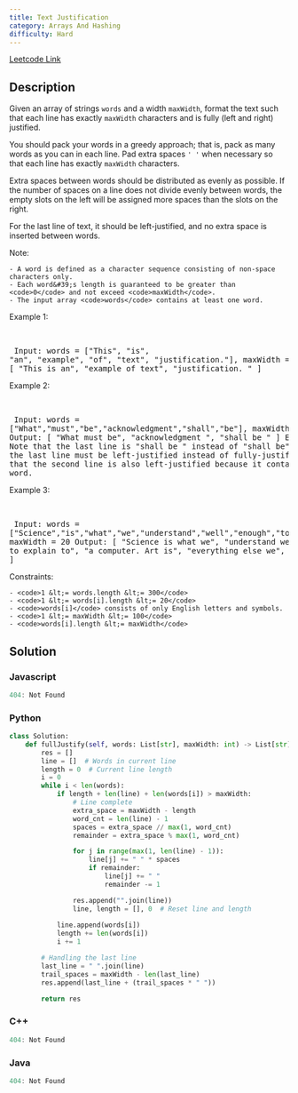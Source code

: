 ```yaml
---
title: Text Justification
category: Arrays And Hashing
difficulty: Hard
---
```


<Callout>

[Leetcode Link](https://leetcode.com/problems/text-justification)

</Callout>

## Description
Given an array of strings <code>words</code> and a width <code>maxWidth</code>, format the text such that each line has exactly <code>maxWidth</code> characters and is fully (left and right) justified.

You should pack your words in a greedy approach; that is, pack as many words as you can in each line. Pad extra spaces <code>&#39; &#39;</code> when necessary so that each line has exactly <code>maxWidth</code> characters.

Extra spaces between words should be distributed as evenly as possible. If the number of spaces on a line does not divide evenly between words, the empty slots on the left will be assigned more spaces than the slots on the right.

For the last line of text, it should be left-justified, and no extra space is inserted between words.

Note:


	- A word is defined as a character sequence consisting of non-space characters only.
	- Each word&#39;s length is guaranteed to be greater than <code>0</code> and not exceed <code>maxWidth</code>.
	- The input array <code>words</code> contains at least one word.


 
Example 1:

<br /><pre className="overflow-x-auto">
Input: words = [&quot;This&quot;, &quot;is&quot;, &quot;an&quot;, &quot;example&quot;, &quot;of&quot;, &quot;text&quot;, &quot;justification.&quot;], maxWidth = 16
Output:
[
   &quot;This    is    an&quot;,
   &quot;example  of text&quot;,
   &quot;justification.  &quot;
]</pre>

Example 2:

<br /><pre className="overflow-x-auto">
Input: words = [&quot;What&quot;,&quot;must&quot;,&quot;be&quot;,&quot;acknowledgment&quot;,&quot;shall&quot;,&quot;be&quot;], maxWidth = 16
Output:
[
  &quot;What   must   be&quot;,
  &quot;acknowledgment  &quot;,
  &quot;shall be        &quot;
]
Explanation: Note that the last line is &quot;shall be    &quot; instead of &quot;shall     be&quot;, because the last line must be left-justified instead of fully-justified.
Note that the second line is also left-justified because it contains only one word.</pre>

Example 3:

<br /><pre className="overflow-x-auto">
Input: words = [&quot;Science&quot;,&quot;is&quot;,&quot;what&quot;,&quot;we&quot;,&quot;understand&quot;,&quot;well&quot;,&quot;enough&quot;,&quot;to&quot;,&quot;explain&quot;,&quot;to&quot;,&quot;a&quot;,&quot;computer.&quot;,&quot;Art&quot;,&quot;is&quot;,&quot;everything&quot;,&quot;else&quot;,&quot;we&quot;,&quot;do&quot;], maxWidth = 20
Output:
[
  &quot;Science  is  what we&quot;,
  &quot;understand      well&quot;,
  &quot;enough to explain to&quot;,
  &quot;a  computer.  Art is&quot;,
  &quot;everything  else  we&quot;,
  &quot;do                  &quot;
]</pre>

 
Constraints:


	- <code>1 &lt;= words.length &lt;= 300</code>
	- <code>1 &lt;= words[i].length &lt;= 20</code>
	- <code>words[i]</code> consists of only English letters and symbols.
	- <code>1 &lt;= maxWidth &lt;= 100</code>
	- <code>words[i].length &lt;= maxWidth</code>



## Solution

### Javascript
```javascript
404: Not Found
```
### Python
```python
class Solution:
    def fullJustify(self, words: List[str], maxWidth: int) -> List[str]:
        res = []
        line = []  # Words in current line
        length = 0  # Current line length
        i = 0
        while i < len(words):
            if length + len(line) + len(words[i]) > maxWidth:
                # Line complete
                extra_space = maxWidth - length
                word_cnt = len(line) - 1
                spaces = extra_space // max(1, word_cnt)
                remainder = extra_space % max(1, word_cnt)

                for j in range(max(1, len(line) - 1)):
                    line[j] += " " * spaces
                    if remainder:
                        line[j] += " "
                        remainder -= 1

                res.append("".join(line))
                line, length = [], 0  # Reset line and length
            
            line.append(words[i])
            length += len(words[i])
            i += 1

        # Handling the last line
        last_line = " ".join(line)
        trail_spaces = maxWidth - len(last_line)
        res.append(last_line + (trail_spaces * " "))

        return res

```
### C++
```cpp
404: Not Found
```
### Java
```java
404: Not Found
```


